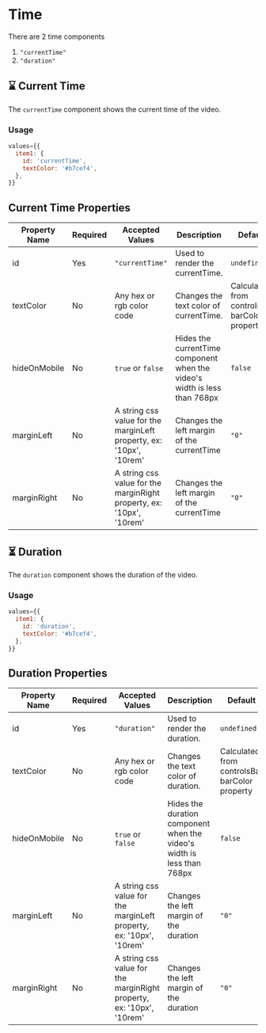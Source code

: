# Time

There are 2 time components

1. `"currentTime"`
2. `"duration"`

## ⌛️ Current Time

The `currentTime` component shows the current time of the video.

### Usage

```js
values={{
  item1: {
    id: 'currentTime',
    textColor: '#b7cef4',
  },
}}
```

## Current Time Properties

| Property Name | Required | Accepted Values                                                      | Description                                                               | Default                                       |
| ------------- | -------- | -------------------------------------------------------------------- | ------------------------------------------------------------------------- | --------------------------------------------- |
| id            | Yes      | `"currentTime"`                                                      | Used to render the currentTime.                                           | `undefined`                                   |
| textColor     | No       | Any hex or rgb color code                                            | Changes the text color of currentTime.                                    | Calculated from controlsBar barColor property |
| hideOnMobile  | No       | `true` or `false`                                                    | Hides the currentTime component when the video's width is less than 768px | `false`                                       |
| marginLeft    | No       | A string css value for the marginLeft property, ex: '10px', '10rem'  | Changes the left margin of the currentTime                                | `"0"`                                         |
| marginRight   | No       | A string css value for the marginRight property, ex: '10px', '10rem' | Changes the left margin of the currentTime                                | `"0"`                                         |

## ⏳ Duration

The `duration` component shows the duration of the video.

### Usage

```js
values={{
  item1: {
    id: 'duration',
    textColor: '#b7cef4',
  },
}}
```

## Duration Properties

| Property Name | Required | Accepted Values                                                      | Description                                                            | Default                                       |
| ------------- | -------- | -------------------------------------------------------------------- | ---------------------------------------------------------------------- | --------------------------------------------- |
| id            | Yes      | `"duration"`                                                         | Used to render the duration.                                           | `undefined`                                   |
| textColor     | No       | Any hex or rgb color code                                            | Changes the text color of duration.                                    | Calculated from controlsBar barColor property |
| hideOnMobile  | No       | `true` or `false`                                                    | Hides the duration component when the video's width is less than 768px | `false`                                       |
| marginLeft    | No       | A string css value for the marginLeft property, ex: '10px', '10rem'  | Changes the left margin of the duration                                | `"0"`                                         |
| marginRight   | No       | A string css value for the marginRight property, ex: '10px', '10rem' | Changes the left margin of the duration                                | `"0"`                                         |
